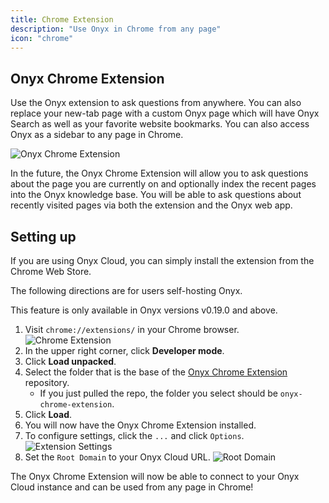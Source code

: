 ```yaml
---
title: Chrome Extension
description: "Use Onyx in Chrome from any page"
icon: "chrome"
---
```


## Onyx Chrome Extension

Use the Onyx extension to ask questions from anywhere. You can also replace your new-tab page with a custom Onyx page which will
have Onyx Search as well as your favorite website bookmarks. You can also access Onyx as a sidebar to any page in Chrome.

![Onyx Chrome Extension](/images/chrome_extension/onyx_chrome_extension.png)

In the future, the Onyx Chrome Extension will allow you to ask questions about the page you are currently on and optionally
index the recent pages into the Onyx knowledge base. You will be able to ask questions about recently visited pages via both
the extension and the Onyx web app.

## Setting up

If you are using Onyx Cloud, you can simply install the extension from the Chrome Web Store.

The following directions are for users self-hosting Onyx.

<Info>
  This feature is only available in Onyx versions v0.19.0 and above.
</Info>

1. Visit `chrome://extensions/` in your Chrome browser.
![Chrome Extension](/images/chrome_extension/chrome_extension.png)
2. In the upper right corner, click **Developer mode**.
3. Click **Load unpacked**.
4. Select the folder that is the base of the [Onyx Chrome Extension](https://github.com/onyx-dot-app/onyx-chrome-extension) repository.
    - If you just pulled the repo, the folder you select should be `onyx-chrome-extension`.
5. Click **Load**.
6. You will now have the Onyx Chrome Extension installed.
7. To configure settings, click the `...` and click `Options`.
![Extension Settings](/images/chrome_extension/extension_settings.png)
8. Set the `Root Domain` to your Onyx Cloud URL.
![Root Domain](/images/chrome_extension/root_domain.png)

The Onyx Chrome Extension will now be able to connect to your Onyx Cloud instance and can be used from any page in Chrome!
